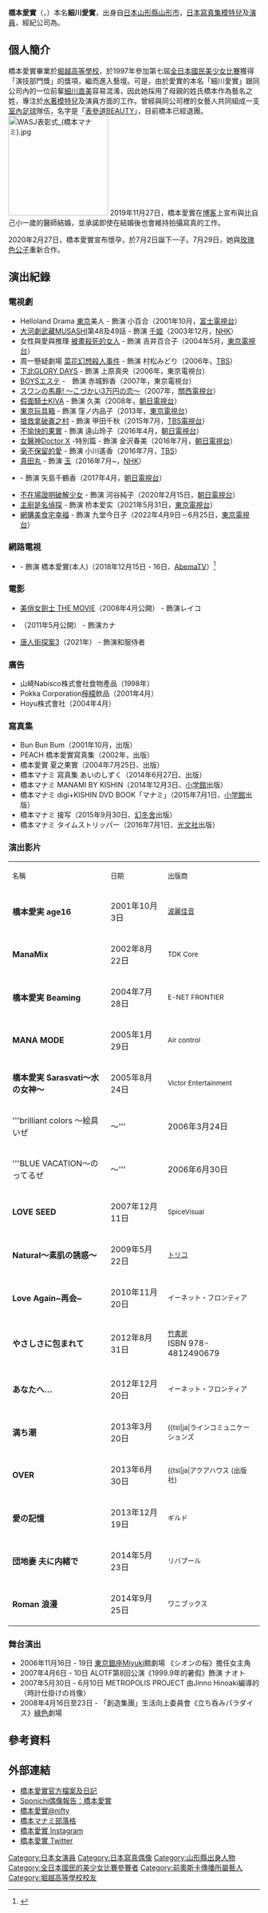 {{blpsources|time=2020-07-30}}
{{藝人
| 類型 = 女演員
| 圖片 = 橋本マナミさん.jpg
| 圖片尺寸 = 
| 圖片簡介 = 
| 英文名 = Hashimoto Manami
| 國籍 = {{JPN}}
| 出生日期 = {{birth_date_and _age|1984|8|8}}
| 出生地 = {{JPN}}[[山形縣|山形縣]][[山形市|山形市]]
| 職業 = [[演員|演員]]
| 教育程度 = [[堀越高等學校|堀越高等學校]]畢業
}}
{{japanese|japanese=橋本愛実|kana=はしもと まなみ|romaji=Hashimoto Manami}}

'''橋本愛實'''（{{lang|ja|橋本 マナミ}}，{{bd|1984年|8月8日|catIdx=Hashimoto Manami}}）本名'''細川愛實'''，出身自[[日本|日本]][[山形縣|山形縣]][[山形市|山形市]]，[[日本|日本]][[寫真集|寫真集]][[模特兒|模特兒]]及[[演員|演員]]，經紀公司為{{tsl|ja|アービング (芸能プロダクション)|irving}}。

== 個人簡介 ==
橋本愛實畢業於[[堀越高等學校|堀越高等學校]]，於1997年參加第七屆[[全日本國民美少女比賽|全日本國民美少女比賽]]獲得「演技部門獎」的獎項，繼而進入藝壇。可是，由於愛實的本名「細川愛實」跟同公司內的一位前輩[[細川直美|細川直美]]容易混淆，因此她採用了母親的姓氏橋本作為藝名之姓，專注於[[水著|水著]][[模特兒|模特兒]]及演員方面的工作。曾經與同公司裡的女藝人共同組成一支[[室內足球|室內足球]]隊伍，名字是「[[表參道|表參道]]BEAUTY」，目前橋本已經退團。
[[File:WASJ表彰式_(橋本マナミ).jpg|200px]]
2019年11月27日，橋本愛實在[[博客|博客]]上宣布與比自己小一歲的醫師結婚，並承諾即使在結婚後也會維持拍攝寫真的工作。 

2020年2月27日，橋本愛實宣布懷孕，於7月2日誕下一子。7月29日，她與[[玫瑰色公子|玫瑰色公子]]重新合作。

== 演出紀錄 ==
=== 電視劇 ===
* Helloland Drama [[東京|東京]]美人 - 飾演 小百合（2001年10月，[[富士電視台|富士電視台]]）
* [[NHK大河劇|大河劇]][[武藏MUSASHI|武藏MUSASHI]]第48及49話 - 飾演 [[德川千姬|千姬]]（2003年12月，[[日本放送協會|NHK]]）
* 女性與愛與推理 [[被畫殺死的女人|被畫殺死的女人]] - 飾演 吉井百合子（2004年5月，[[東京電視台|東京電視台]]）
* 周一懸疑劇場 [[菜花幻想殺人事件|菜花幻想殺人事件]] - 飾演 村松みどり（2006年，[[東京放送|TBS]]）
* [[純情外宿生|下北GLORY DAYS]] - 飾演 上原真央（2006年，東京電視台）
* [[BOYSエステ|BOYSエステ]] -　飾演 赤城鈴香（2007年，東京電視台）
* [[スワンの馬鹿!_〜こづかい3万円の恋〜|スワンの馬鹿! 〜こづかい3万円の恋〜]]（2007年，[[關西電視台|關西電視台]]）
* [[假面騎士KIVA|假面騎士KIVA]] - 飾演 久美（2008年，[[朝日電視台|朝日電視台]]）
* [[東京玩具箱|東京玩具箱]] - 飾演 窪ノ内品子（2013年，[[東京電視台|東京電視台]]）
* [[搶救拿破崙之村|搶救拿破崙之村]] - 飾演 甲田千秋（2015年7月，[[TBS電視台|TBS電視台]]）
* [[不愉快的果實|不愉快的果實]] - 飾演 遠山玲子（2016年4月，[[朝日電視台|朝日電視台]]）
* [[女醫神Doctor_X|女醫神Doctor X]] -特別篇 - 飾演 金沢春美（2016年7月，[[朝日電視台|朝日電視台]]）
* [[毫不保留的愛|毫不保留的愛]] - 飾演 小川遙香（2016年7月，[[東京放送|TBS]]）
* [[真田丸_(大河劇)|真田丸]] - 飾演 [[細川伽羅奢|玉]]（2016年7月~，[[NHK|NHK]]）
* {{tsl|ja|女囚セブン|女囚SEVEN}} - 飾演 矢島千鶴香（2017年4月，[[朝日電視台|朝日電視台]]）
* [[不在場證明破解少女|不在場證明破解少女]] - 飾演 河谷純子（2020年2月15日，[[朝日電視台|朝日電視台]]）
* [[主廚是名偵探|主廚是名偵探]] - 飾演 桥本爱实（2021年5月31日，[[東京電視台|東京電視台]]）
* [[網購美食宅幸福#電視劇|網購美食宅幸福]] - 飾演 九堂今日子（2022年4月9日－6月25日，[[東京電視台|東京電視台]]）

=== 網路電視 ===
* {{link-ja|田中圭 24小時電視|田中圭24時間テレビ}} - 飾演 橋本愛實(本人)（2018年12月15日 - 16日、[[AbemaTV|AbemaTV]]）<ref>{{cite web|script-title=ja:田中圭「個性強っ！」冠番組に橋本マナミら名バイプレーヤー集結＜田中圭24時間テレビ＞|url=https://mdpr.jp/news/detail/1809746|publisher=[[modelpress|modelpress]]|date=2018-12-05|accessdate=2018-12-11|language=ja|archive-date=2020-11-18|archive-url=https://web.archive.org/web/20201118043208/https://mdpr.jp/news/detail/1809746|dead-url=no}}</ref>

=== 電影 ===
* [[美俏女劍士|美俏女劍士 THE MOVIE]]（2008年4月公開） - 飾演レイコ
* {{tsl|ja|ポールダンシングボーイ☆ず|}}（2011年5月公開） - 飾演カナ
* [[唐人街探案3|唐人街探案3]]（2021年） - 飾演和服侍者

=== 廣告 ===
* 山崎Nabisco株式會社食物產品（1998年）
* Pokka Corporation[[檸檬|檸檬]]飲品（2001年4月）
* Hoyu株式會社（2004年4月）

=== 寫真集 ===
* Bun Bun Bum（2001年10月，{{tsl|ja|ワニブックス||WANI BOOK}}出版）
* PEACH 橋本愛實寫真集（2002年，{{tsl|ja|彩文館出版||彩文館}}出版）
* 橋本愛實 夏之果實（2004年7月25日、{{tsl|ja|音楽専科社|音樂專科社}}出版）
* 橋本マナミ 寫真集 あいのしずく（2014年6月27日、{{tsl|ja|ワニブックス ||WANI BOOK}}出版）
* 橋本マナミ MANAMI BY KISHIN（2014年12月3日、[[小學館|小学館]]出版）
* 橋本マナミ  digi+KISHIN DVD BOOK「マナミ」（2015年7月1日、[[小學館|小学館]]出版）  
* 橋本マナミ 接写（2015年9月30日、[[幻冬舍|幻冬舍]]出版）
* 橋本マナミ タイムストリッパー（2016年7月1日、[[光文社|光文社]]出版）

=== 演出影片 ===
{|border="1" cellpadding="3" class="wikitable"
|-
| <small>名稱</small>
| <small>日期</small>
| <small>出版商</small>
|-
| '''橋本愛実 age16'''
| 2001年10月3日
| <small>[[波麗佳音|波麗佳音]]</small>
|-
| '''ManaMix'''
| 2002年8月22日
| <small>TDK Core</small>
|-
| '''橋本愛実 Beaming'''
| 2004年7月28日
| <small>E-NET FRONTIER</small>
|-
| '''MANA MODE'''
| 2005年1月29日
| <small>Air control</small>
|-
| '''橋本愛実 Sarasvati～水の女神～'''
| 2005年8月24日
| <small>Victor Entertainment</small>
|-
| '''brilliant colors ～絵具いぜ!!～'''
| 2006年3月24日
| <small>[[利物浦|利物浦]]</small>
|-
| '''BLUE VACATION～のってるぜ!!～'''
| 2006年6月30日
| <small>[[利物浦|利物浦]]</small>
|-
| '''LOVE SEED'''
| 2007年12月11日
| <small>SpiceVisual</small>
|-
| '''Natural～素肌の誘惑～'''
| 2009年5月22日
| <small>[[トリコ|トリコ]]</small>
|-
| '''Love Again~再会~'''
| 2010年11月20日
| <small>イーネット・フロンティア</small>
|-
| '''やさしさに包まれて'''
| 2012年8月31日
| <small>[[竹書房|竹書房]]</small><br />ISBN 978-4812490679
|-
| '''あなたへ…'''
| 2012年12月20日
| <small>イーネット・フロンティア</small>
|-
| '''満ち潮'''
| 2013年3月20日
| <small>{{tsl|ja|ラインコミュニケーションズ||LINE COMMUNICATIONS inc.}}</small>
|-
| '''OVER'''
| 2013年6月30日
| <small>{{tsl|ja|アクアハウス (出版社)||AQUAHOUSE Inc.}}</small>
|-
| '''愛の記憶'''
| 2013年12月19日
| <small>ギルド</small>
|-
| '''団地妻 夫に内緒で'''
| 2014年5月23日
| <small>リバプール</small>
|-
| '''Roman 浪漫'''
| 2014年9月25日
| <small>ワニブックス</small>
|}

=== 舞台演出 ===
* 2006年11月16日 - 19日 [[東京|東京]][[銀座|銀座]]Miyuki館劇場 《シオンの桜》擔任女主角
* 2007年4月6日 - 10日 ALOTF第8回公演《1999.9年的暑假》飾演 ナオト
* 2007年5月30日 - 6月10日 METROPOLIS PROJECT 由Jinno Hinoaki編導的〈時計仕掛けの肖像〉
* 2008年4月16日至23日 - 「創造集團」生活向上委員會《立ち呑みパラダイス》[[綠色|綠色]]劇場

== 參考資料 ==
{{reflist}}

== 外部連結 ==
* [http://beamie.jp/t/manami_hashimoto.html 橋本愛實官方檔案及日記] {{Wayback|url=http://beamie.jp/t/manami_hashimoto.html |date=20150402154123 }}
* [https://web.archive.org/web/20111027152047/http://www.sponichi.co.jp/gravure/special/ir_hashimotoaimi/20060715top.html Sponichi偶像報告：橋本愛實]
* [http://sexy.nifty.com/cs/catalog/sexy_tdb-talent/catalog_oscar-hashimoto-manami_1.htm 橋本愛實@nifty] {{Wayback|url=http://sexy.nifty.com/cs/catalog/sexy_tdb-talent/catalog_oscar-hashimoto-manami_1.htm |date=20090301183701 }}
* [http://ameblo.jp/manami-hashimoto/ 橋本マナミ部落格] {{Wayback|url=http://ameblo.jp/manami-hashimoto/ |date=20201028033535 }}
* [https://www.instagram.com/manami84808/ 橋本愛實 Instagram] {{Wayback|url=https://www.instagram.com/manami84808/ |date=20201210090601 }}
* [https://twitter.com/manami84808 橋本愛實 Twitter] {{Wayback|url=https://twitter.com/manami84808 |date=20210221124824 }}

{{DEFAULTSORT:Hashimoto Manami}}
[[Category:日本女演員|Category:日本女演員]]
[[Category:日本寫真偶像|Category:日本寫真偶像]]
[[Category:山形縣出身人物|Category:山形縣出身人物]]
[[Category:全日本國民的美少女比賽參賽者|Category:全日本國民的美少女比賽參賽者]]
[[Category:前奧斯卡傳播所屬藝人|Category:前奧斯卡傳播所屬藝人]]
[[Category:堀越高等學校校友|Category:堀越高等學校校友]]